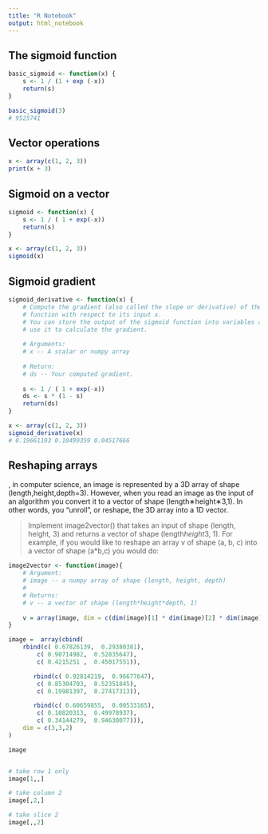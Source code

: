 ```yaml
---
title: "R Notebook"
output: html_notebook
---
```


## The sigmoid function

```r
basic_sigmoid <- function(x) {
    s <- 1 / (1 + exp (-x))
    return(s)
}

```


```r
basic_sigmoid(3)
# 9525741
```

## Vector operations

```r
x <- array(c(1, 2, 3))
print(x + 3)
```


## Sigmoid on a vector

```r
sigmoid <- function(x) {
    s <- 1 / ( 1 + exp(-x))
    return(s)
}
```


```r
x <- array(c(1, 2, 3))
sigmoid(x)
```


## Sigmoid gradient

```r
sigmoid_derivative <- function(x) {
    # Compute the gradient (also called the slope or derivative) of the sigmoid 
    # function with respect to its input x.
    # You can store the output of the sigmoid function into variables and then 
    # use it to calculate the gradient.
    
    # Arguments:
    # x -- A scalar or numpy array
     
    # Return:
    # ds -- Your computed gradient.
    
    s <- 1 / ( 1 + exp(-x))
    ds <- s * (1 - s)
    return(ds)
}

```


```r
x <- array(c(1, 2, 3))
sigmoid_derivative(x)
# 0.19661193 0.10499359 0.04517666
```


## Reshaping arrays
, in computer science, an image is represented by a 3D array of shape (length,height,depth=3). However, when you read an image as the input of an algorithm you convert it to a vector of shape (length∗height∗3,1). In other words, you "unroll", or reshape, the 3D array into a 1D vector.


> Implement image2vector() that takes an input of shape (length, height, 3) and returns a vector of shape (length*height*3, 1). For example, if you would like to reshape an array v of shape (a, b, c) into a vector of shape (a*b,c) you would do:

```r
image2vector <- function(image){
    # Argument:
    # image -- a numpy array of shape (length, height, depth)
    # 
    # Returns:
    # v -- a vector of shape (length*height*depth, 1)
    
    v = array(image, dim = c(dim(image)[1] * dim(image)[2] * dim(image)[3], 1))
}    
```


```r

image =  array(cbind(
    rbind(c( 0.67826139,  0.29380381),
        c( 0.90714982,  0.52835647),
        c( 0.4215251 ,  0.45017551)),

       rbind(c( 0.92814219,  0.96677647),
        c( 0.85304703,  0.52351845),
        c( 0.19981397,  0.27417313)),

       rbind(c( 0.60659855,  0.00533165),
        c( 0.10820313,  0.49978937),
        c( 0.34144279,  0.94630077))),
    dim = c(3,3,2)
)

image

```

```r

```


```r
# take row 1 only
image[1,,]
```

```r
# take column 2
image[,2,]
```


```r
# take slice 2
image[,,2]
```

